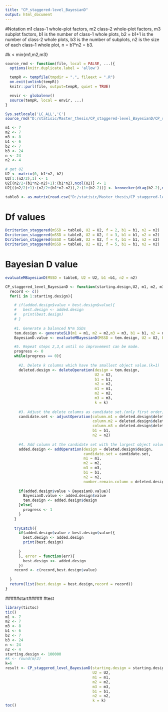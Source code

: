 ```yaml
---
title: "CP_staggered-level_BayesianD"
output: html_document
---
```

#Notation
m1 class-1 whole-plot factors,
m2 class-2 whole-plot factors,
m3 subplot factors,
b1 is the number of class-1 whole plots,
b2 = b1+1 is the number of class-2 whole plots,
b3 is the number of subplots,
n2 is the size of each class-1 whole plot,
n = b1*n2 = b3.

#k < min{m1,m2,m3}
```r
source_rmd <- function(file, local = FALSE, ...){
  options(knitr.duplicate.label = 'allow')

  tempR <- tempfile(tmpdir = ".", fileext = ".R")
  on.exit(unlink(tempR))
  knitr::purl(file, output=tempR, quiet = TRUE)

  envir <- globalenv()
  source(tempR, local = envir, ...)
}

Sys.setlocale('LC_ALL','C')
source_rmd("D:/statisic/Master_thesis/CP_staggered-level_BayesianD/CP_staggered-level_BayesianD_functions.Rmd")
```
```r
m1 <- 7
m2 <- 7
m3 <- 8
b1 <- 6
b2 <- 7
b3 <- 24
n <- 24
n2 <- 4

# get U2
U2 <- matrix(0, b1*n2, b2)
U2[1:(n2/2),1] <- 1
U2[(n2/2+(b1*n2-n2)+1):(b1*n2),ncol(U2)] <- 1
U2[((n2/2)+1):(n2/2+(b1*n2-n2)),2:(1+(b2-2))] <- kronecker(diag(b2-2),matrix(1,n2,1))

table8 <- as.matrix(read.csv("D:/statisic/Master_thesis/CP_staggered-level_BayesianD/table8.csv",header = F))
```

# Df values
```r
Dcriterion_staggered(mSSD = table8, U2 = U2, f = 2, b1 = b1, n2 = n2)
Dcriterion_staggered(mSSD = table8, U2 = U2, f = 3, b1 = b1, n2 = n2)
Dcriterion_staggered(mSSD = table8, U2 = U2, f = 4, b1 = b1, n2 = n2)
Dcriterion_staggered(mSSD = table8, U2 = U2, f = 5, b1 = b1, n2 = n2)
```

# Bayesian D value
```r
evaluateMBayesianD(MSSD = table8, U2 = U2, b1 =b1, n2 = n2)
```


```r
CP_staggered_level_BayesianD <- function(starting.design,U2, m1, m2, m3, b1, n2, k){
  record <- c()
  for(i in 1:starting.design){

    # if(added.design$value > best.design$value){
    #   best.design <- added.design
    #   print(best.design)
    # }
    
    #1. Generate a balanced N*m SSDs
    tem.design <- generateSLD(m1 = m1, m2 = m2,m3 = m3, b1 = b1, n2 = n2)  
    BayesianD.value <- evaluateMBayesianD(MSSD = tem.design, U2 = U2, b1 =b1, n2 = n2)

    #5. Repeat steps 2,3,4 until no improvement can be made.
    progress <- 0
    while(progress == 0){
      
      #2. Delete k columns which have the smallest object value.(k=1)
      deleted.design <- deleteOperation(design = tem.design,
                                        U2 = U2, 
                                        b1 = b1,
                                        n2 = n2,
                                        m1 = m1,
                                        m2 = m2,
                                        m3 = m3,
                                        k = k)  
      
      #3. Adjust the delete columns as candidate set.(only first order)
      candidate.set <- adjustOperation(column.m1 = deleted.design$delete.column.m1,
                                       column.m2 = deleted.design$delete.column.m2,
                                       column.m3 = deleted.design$delete.column.m3,
                                       b1 = b1,
                                       n2 = n2)
      
      #4. Add column at the candidate set with the largest object value.
      added.design <- addOperation(design = deleted.design$design,
                                   candidate.set = candidate.set,
                                   m1 = m1,
                                   m2 = m2,
                                   m3 = m3,
                                   b1 = b1,
                                   n2 = n2,
                                   number.remain.column = deleted.design$number.remain.column)
      
      if(added.design$value > BayesianD.value){
        BayesianD.value <- added.design$value 
        tem.design <- added.design$design
      }else{
        progress <- 1    
      }
    }
    
    tryCatch({
      if(added.design$value > best.design$value){
        best.design <- added.design
        print(best.design)
        
      }
      }, error = function(err){
        best.design <<- added.design
      })
    record <- c(record,best.design$value)
    
  } 
  return(list(best.design = best.design,record = record))
}

```
#####start#####
#test
```r
library(tictoc)
tic()
m1 <- 7
m2 <- 7
m3 <- 8
b1 <- 6
b2 <- 7
b3 <- 24
n <- 24
n2 <- 4
starting.design <- 100000
#k <- round(m/3)
k=6
result <- CP_staggered_level_BayesianD(starting.design = starting.design,
                                       U2 = U2,
                                       m1 = m1,
                                       m2 = m2,
                                       m3 = m3,
                                       b1 = b1,
                                       n2 = n2,
                                       k = k)
toc()
```